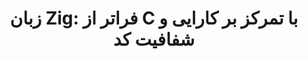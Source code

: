 ---
title: "زبان Zig: فراتر از C با تمرکز بر کارایی و شفافیت کد"
authors: ["MahdiBahramian"]
description: ""
---